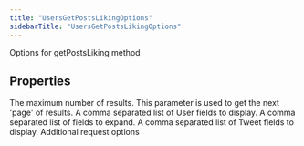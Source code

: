```yaml
---
title: "UsersGetPostsLikingOptions"
sidebarTitle: "UsersGetPostsLikingOptions"
---
```


Options for getPostsLiking method

## Properties

<ParamField name="maxResults" type="number">
The maximum number of results.
</ParamField>





<ParamField name="paginationToken" type="string">
This parameter is used to get the next 'page' of results.
</ParamField>





<ParamField name="userfields" type="string[]">
A comma separated list of User fields to display.
</ParamField>





<ParamField name="expansions" type="string[]">
A comma separated list of fields to expand.
</ParamField>





<ParamField name="tweetfields" type="string[]">
A comma separated list of Tweet fields to display.
</ParamField>





<ParamField name="requestOptions" type="[RequestOptions](/xdks/typescript/reference/interfaces/RequestOptions)">
Additional request options
</ParamField>



